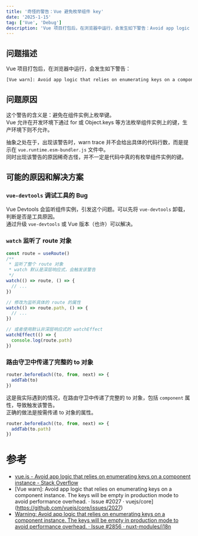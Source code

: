 ```yaml
---
title: '奇怪的警告：Vue 避免枚举组件 key'
date: '2025-1-15'
tag: ['Vue', 'Debug']
description: 'Vue 项目打包后，在浏览器中运行，会发生如下警告：Avoid app logic that relies on enumerating keys on a component instance'
---
```


## 问题描述
Vue 项目打包后，在浏览器中运行，会发生如下警告：
```bash
[Vue warn]: Avoid app logic that relies on enumerating keys on a component instance.
```

## 问题原因
这个警告的含义是：避免在组件实例上枚举键。  
Vue 允许在开发环境下通过 for 或 Object.keys 等方法枚举组件实例上的键，生产环境下则不允许。  

抽象之处在于，出现该警告时，warn trace 并不会给出具体的代码行数，而是提示在 `vue.runtime.esm-bundler.js` 文件中。  
同时出现该警告的原因稀奇古怪，并不一定是代码中真的有枚举组件实例的键。  

## 可能的原因和解决方案
### `vue-devtools` 调试工具的 Bug
Vue Devtools 会监听组件实例，引发这个问题。可以先将 `vue-devtools` 卸载，判断是否是工具原因。  
通过升级 `vue-devtools` 或 Vue 版本（也许）可以解决。  

### `watch` 监听了 route 对象
```javascript
const route = useRoute()
/**
 * 监听了整个 route 对象
 * watch 默认是深层响应式，会触发该警告
 */
watch(() => route, () => {
  // ...
})

// 修改为监听具体的 route 的属性
watch(() => route.path, () => {
  // ...
})

// 或者使用默认非深层响应式的 watchEffect
watchEffect(() => {
  console.log(route.path)
})
```

### 路由守卫中传递了完整的 to 对象
```javascript
router.beforeEach((to, from, next) => {
  addTab(to)
})
```
这是我实际遇到的情况，在路由守卫中传递了完整的 to 对象，包括 `component` 属性，导致触发该警告。  
正确的做法是按需传递 to 对象的属性。  
```javascript
router.beforeEach((to, from, next) => {
  addTab(to.path)
})
```

# 参考
- [vue.js - Avoid app logic that relies on enumerating keys on a component instance - Stack Overflow](https://stackoverflow.com/questions/68100114/avoid-app-logic-that-relies-on-enumerating-keys-on-a-component-instance)
- [Vue warn]: Avoid app logic that relies on enumerating keys on a component instance. The keys will be empty in production mode to avoid performance overhead. · Issue #2027 · vuejs/core](https://github.com/vuejs/core/issues/2027)
- [Warning: Avoid app logic that relies on enumerating keys on a component instance. The keys will be empty in production mode to avoid performance overhead. · Issue #2856 · nuxt-modules/i18n](https://github.com/nuxt-modules/i18n/issues/2856)